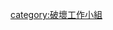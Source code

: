 {{Encourage
|title       = 破壞工作小組
|stripe      = 1
|bgcolor     = black
|stripecolor = white
|fontcolor   = white
|align       = {{{align|right}}}
}}
[[category:破壞工作小組]]